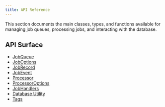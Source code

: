 ```yaml
---
title: API Reference
---
```


This section documents the main classes, types, and functions available for managing job queues, processing jobs, and interacting with the database.

## API Surface

- [JobQueue](/api/job-queue)
- [JobOptions](/api/job-options)
- [JobRecord](/api/job-record)
- [JobEvent](/api/job-event)
- [Processor](/api/processor)
- [ProcessorOptions](/api/processor-options)
- [JobHandlers](/api/job-handlers)
- [Database Utility](/api/db-util)
- [Tags](/api/tags)
